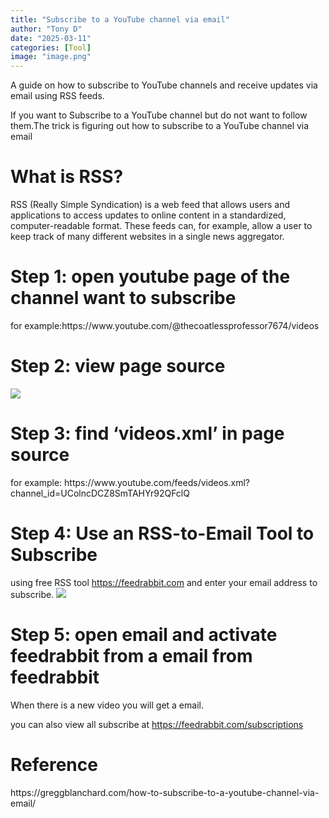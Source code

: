 ```yaml
---
title: "Subscribe to a YouTube channel via email"
author: "Tony D"
date: "2025-03-11"
categories: [Tool]
image: "image.png"
---
```


A guide on how to subscribe to YouTube channels and receive updates via email using RSS feeds.

If you want to Subscribe to a YouTube channel but do not want to follow them.The trick is figuring out how to subscribe to a YouTube channel via email

# What is RSS?

RSS (Really Simple Syndication) is a web feed that allows users and applications to access updates to online content in a standardized, computer-readable format. These feeds can, for example, allow a user to keep track of many different websites in a single news aggregator.

# Step 1: open youtube page of the channel want to subscribe

for example:https://www.youtube.com/@thecoatlessprofessor7674/videos

# Step 2: view page source

![](images/clipboard-8192806.png)

# Step 3: find 'videos.xml' in page source

for example: https://www.youtube.com/feeds/videos.xml?channel_id=UColncDCZ8SmTAHYr92QFclQ

# Step 4: Use an RSS-to-Email Tool to Subscribe

using free RSS tool [https://feedrabbit.com](https://feedrabbit.com) and enter your email address to subscribe.
![](images/clipboard-1247030546.png)

# Step 5: open email and activate feedrabbit from a email from feedrabbit

When there is a new video you will get a email.

you can also view all subscribe at [https://feedrabbit.com/subscriptions](https://feedrabbit.com/subscriptions)


# Reference

https://greggblanchard.com/how-to-subscribe-to-a-youtube-channel-via-email/
